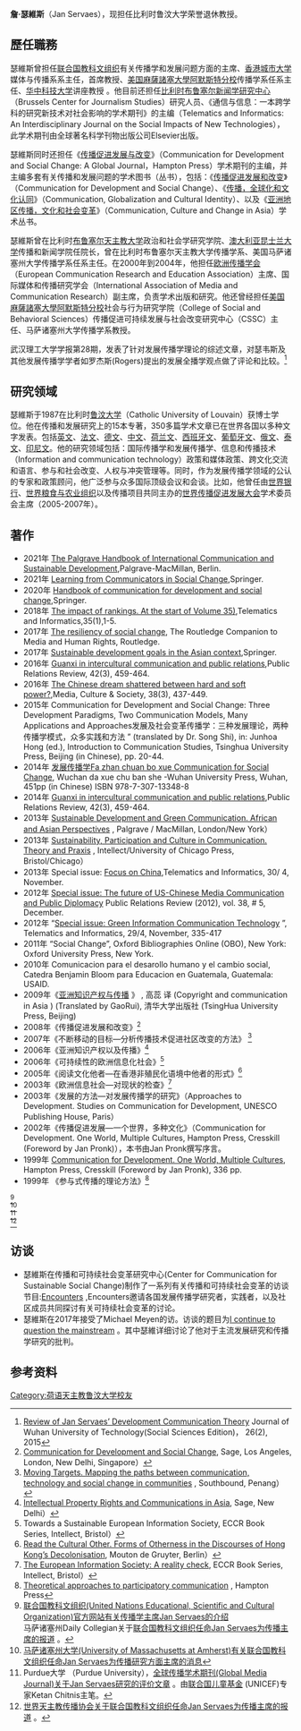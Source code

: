 {{多個問題|
{{copyedit|time=2018-11-28T09:11:28+00:00}}
{{disputed|time=2018-11-28T09:11:28+00:00}}
{{advert|time=2012-02-05T07:30:16+00:00}}
}}
'''詹·瑟維斯'''（Jan Servaes），现担任比利时鲁汶大学荣誉退休教授。

==歷任職務==
瑟維斯曾担任[[联合国教科文组织|联合国教科文组织]]有关传播学和发展问题方面的主席、[[香港城市大学|香港城市大学]]媒体与传播系系主任，首席教授、[[美国|美国]][[麻薩諸塞大學阿默斯特分校|麻薩諸塞大學阿默斯特分校]]传播学系任系主任、[[华中科技大学|华中科技大学]]讲座教授 。他目前还担任[[比利时|比利时]][[布鲁塞尔新闻学研究中心|布鲁塞尔新闻学研究中心]]（Brussels Center for Journalism Studies）研究人员、《通信与信息：一本跨学科的研究新技术对社会影响的学术期刊》的主编（Telematics and Informatics: An Interdisciplinary Journal on the Social Impacts of New Technologies），此学术期刊由全球著名科学刊物出版公司Elsevier出版。

瑟維斯同时还担任《[[传播促进发展与改变|传播促进发展与改变]]》（Communication for Development and Social Change: A Global Journal，Hampton Press）学术期刊的主编，并主编多套有关传播和发展问题的学术图书（丛书），包括：《[[传播促进发展和改变|传播促进发展和改变]]》（Communication for Development and Social Change）、《[[传播，全球化和文化认同|传播，全球化和文化认同]]》（Communication, Globalization and Cultural Identity）、以及《[[亚洲地区传播，文化和社会变革|亚洲地区传播，文化和社会变革]]》（Communication, Culture and Change in Asia）学术丛书。

瑟維斯曾在比利时[[布鲁塞尔天主教大学|布鲁塞尔天主教大学]]政治和社会学研究学院、[[澳大利亚|澳大利亚]][[昆士兰大学|昆士兰大学]]传播和新闻学院任院长，曾在比利时布鲁塞尔天主教大学传播学系、美国马萨诸塞州大学传播学系任系主任。在2000年到2004年，他担任[[欧洲传播学会|欧洲传播学会]]（European Communication Research and Education Association）主席、国际媒体和传播研究学会（International Association of Media and Communication Research）副主席，负责学术出版和研究。他还曾经担任[[美国|美国]][[麻薩諸塞大學阿默斯特分校|麻薩諸塞大學阿默斯特分校]]社会与行为研究学院（College of Social and Behavioral Sciences）传播促进可持续发展与社会改变研究中心（CSSC）主任、马萨诸塞州大学传播学系教授。

武汉理工大学学报第28期，发表了针对发展传播学理论的综述文章，对瑟韦斯及其他发展传播学学者如罗杰斯(Rogers)提出的发展全播学观点做了评论和比较。<ref>[http://sjk11.e-library.com.cn/kcms/detail/detail.aspx?dbCode=CJFQ&dbName=CJFQ2015&FileName=WHJT201502011&filetitle=%E7%91%9F%E9%9F%A6%E6%96%AF%E7%9A%84%E5%8F%91%E5%B1%95%E4%BC%A0%E6%92%AD%E5%AD%A6%E5%AD%A6%E6%9C%AF%E6%80%9D%E6%83%B3%E8%BF%B0%E8%A6%81 Review of Jan Servaes’ Development Communication Theory] Journal of Wuhan University of Technology(Social Sciences Edition)， 26(2), 2015</ref>

== 研究领域 ==
瑟維斯于1987在比利时[[鲁汶大学|鲁汶大学]]（Catholic University of Louvain）获博士学位。他在传播和发展研究上的15本专著，350多篇学术文章已在世界各国以多种文字发表。包括[[英文|英文]]、[[法文|法文]]、[[德文|德文]]、[[中文|中文]]、[[荷兰文|荷兰文]]、[[西班牙文|西班牙文]]、[[葡萄牙文|葡萄牙文]]、[[俄文|俄文]]、[[泰文|泰文]]、[[印尼文|印尼文]]。他的研究领域包括：国际传播学和发展传播学、信息和传播技术（Information and communication technology）政策和媒体政策、跨文化交流和语言、参与和社会改变、人权与冲突管理等。同时，作为发展传播学领域的公认的专家和政策顾问，他广泛参与众多国际顶级会议和会谈。比如，他曾任由[[世界银行|世界银行]]、[[世界粮食与农业组织|世界粮食与农业组织]]以及传播项目共同主办的[[世界传播促进发展大会|世界传播促进发展大会]]学术委员会主席（2005-2007年）。

== 著作 ==
* 2021年 [https://www.palgrave.com/gp/book/9783030697693 The Palgrave Handbook of International Communication and Sustainable Development],Palgrave-MacMillan, Berlin.
* 2021年 [https://link.springer.com/book/10.1007/978-981-15-8281-3 Learning from Communicators in Social Change],Springer.
* 2020年 [https://link.springer.com/content/pdf/10.1007/978-981-15-2014-3.pdf Handbook of communication for development and social change],Springer.
* 2018年 [https://www.sciencedirect.com/science/article/abs/pii/S0736585317308523 The impact of rankings. At the start of Volume 35)],Telematics and Informatics,35(1),1-5.
* 2017年 [https://books.google.com/books?hl=en&lr=&id=bgcqDwAAQBAJ&oi=fnd&pg=PA136&dq=info:8LwIay4KTpMJ:scholar.google.com&ots=mJu5AcHK5i&sig=61Tu6RF_txUFwjP_2a9U4GZO8vE#v=onepage&q&f=false The resiliency of social change], The Routledge Companion to Media and Human Rights, Routledge.
* 2017年 [https://link.springer.com/content/pdf/10.1007/978-981-10-2815-1.pdf Sustainable development goals in the Asian context],Springer.
* 2016年 [https://www.sciencedirect.com/science/article/abs/pii/S0363811114001428 Guanxi in intercultural communication and public relations],Public Relations Review, 42(3), 459-464.
* 2016年 [https://journals.sagepub.com/doi/full/10.1177/0163443716631283?casa_token=wRv_n6akQdQAAAAA%3A_zXbxAFxh44yOP5fapqvoXTQxrp0I72VxCk-AgukCWtiwcLK907ArCrimAtznPz3Iasf6wM4be7g The Chinese dream shattered between hard and soft power?],Media, Culture & Society, 38(3), 437-449.
* 2015年 Communication for Development and Social Change: Three Development Paradigms, Two Communication Models, Many Applications and Approaches发展及社会变革传播学：三种发展理论，两种传播学模式，众多实践和方法 ” (translated by Dr. Song Shi), in: Junhoa Hong (ed.), Introduction to Communication Studies, Tsinghua University Press, Beijing (in Chinese), pp. 20-44.
* 2014年 [https://www.amazon.cn/dp/B00YU4QUEC/ref=rdr_kindle_ext_tmb 发展传播学Fa zhan chuan bo xue Communication for Social Change], Wuchan da xue chu ban she -Wuhan University Press, Wuhan, 451pp (in Chinese) ISBN 978-7-307-13348-8
* 2014年 [https://www.sciencedirect.com/science/article/abs/pii/S0363811114001428 Guanxi in intercultural communication and public relations],Public Relations Review, 42(3), 459-464.
* 2013年 [http://books.google.ca/books?id=BWshAQAAQBAJ&printsec=frontcover&dq=Sustainable+Development+and+Green+Communication.+African+and+Asian+Perspectives&hl=en&sa=X&ei=zZTJUqGvNuOayAGIjYDACw&redir_esc=y#v=onepage&q=Sustainable%20Development%20and%20Green%20Communication.%20African%20and%20Asian%20Perspectives&f=false Sustainable Development and Green Communication. African and Asian Perspectives] {{Wayback|url=http://books.google.ca/books?id=BWshAQAAQBAJ&printsec=frontcover&dq=Sustainable+Development+and+Green+Communication.+African+and+Asian+Perspectives&hl=en&sa=X&ei=zZTJUqGvNuOayAGIjYDACw&redir_esc=y#v=onepage&q=Sustainable%20Development%20and%20Green%20Communication.%20African%20and%20Asian%20Perspectives&f=false |date=20140106080045 }}, Palgrave / MacMillan, London/New York）
* 2013年 [http://books.google.ca/books?id=mewLUzave3EC&printsec=frontcover&dq=Sustainability,+Participation+and+Culture+in+Communication&hl=en&sa=X&ei=2JfJUp-bKamqyAGg3IHQCw&ved=0CEkQ6AEwAA#v=onepage&q=Sustainability%2C%20Participation%20and%20Culture%20in%20Communication&f=false Sustainability, Participation and Culture in Communication. Theory and Praxis] {{Wayback|url=http://books.google.ca/books?id=mewLUzave3EC&printsec=frontcover&dq=Sustainability,+Participation+and+Culture+in+Communication&hl=en&sa=X&ei=2JfJUp-bKamqyAGg3IHQCw&ved=0CEkQ6AEwAA#v=onepage&q=Sustainability%2C%20Participation%20and%20Culture%20in%20Communication&f=false |date=20140106045414 }}, Intellect/University of Chicago Press, Bristol/Chicago）
* 2013年 Special issue: [https://web.archive.org/web/20140106032848/http://www.observatoriociudadaniadigital.org/publicaciones/1235-telematics-and-informatics-volume-30-issue-4-november-2013.html Focus on China],Telematics and Informatics, 30/ 4, November.
* 2012年 [http://www.sciencedirect.com/science/journal/03638111/38 Special issue: The future of US-Chinese Media Communication and Public Diplomacy] {{Wayback|url=http://www.sciencedirect.com/science/journal/03638111/38 |date=20150924194146 }} Public Relations Review (2012), vol. 38, # 5, December.
* 2012年 “[http://www.sciencedirect.com/science/journal/07365853/29/4 Special issue: Green Information Communication Technology] {{Wayback|url=http://www.sciencedirect.com/science/journal/07365853/29/4 |date=20150924194256 }}”, Telematics and Informatics, 29/4, November, 335-417
* 2011年 “Social Change”, Oxford Bibliographies Online (OBO), New York: Oxford University Press, New York.
* 2010年 Comunicacion para el desarollo humano y el cambio social, Catedra Benjamin Bloom para Educacion en Guatemala, Guatemala: USAID.
* 2009年《[http://books.google.ca/books?id=i1geQwAACAAJ&dq=%E4%BA%9A%E6%B4%B2%E7%9F%A5%E8%AF%86%E4%BA%A7%E6%9D%83%E4%B8%8E%E4%BC%A0%E6%92%AD&hl=en&sa=X&ei=WqHJUsbkJ8eGyAGT0IDQCw&ved=0CDAQ6AEwAA 亚洲知识产权与传播] {{Wayback|url=http://books.google.ca/books?id=i1geQwAACAAJ&dq=%E4%BA%9A%E6%B4%B2%E7%9F%A5%E8%AF%86%E4%BA%A7%E6%9D%83%E4%B8%8E%E4%BC%A0%E6%92%AD&hl=en&sa=X&ei=WqHJUsbkJ8eGyAGT0IDQCw&ved=0CDAQ6AEwAA |date=20140106041430 }}》 , 高蕊 译 (Copyright and communication in Asia ) (Translated by GaoRui), 清华大学出版社 (TsingHua University Press, Beijing)
* 2008年《传播促进发展和改变》<ref>[http://books.google.com/books?id=Tf3sAAAAMAAJ&dq=%22Jan%20Servaes%22%20-inpublisher%3Aicon&as_brr=0&source=gbs_similarbooks Communication for Development and Social Change], Sage, Los Angeles, London, New Delhi, Singapore）</ref>
* 2007年《不断移动的目标—分析传播技术促进社区改变的方法》 <ref>[http://www.worldcat.org/title/moving-targets-mapping-the-paths-between-communication-technology-and-social-change-in-communities/oclc/211374559 Moving Targets. Mapping the paths between communication, technology and social change in communities] {{Wayback|url=http://www.worldcat.org/title/moving-targets-mapping-the-paths-between-communication-technology-and-social-change-in-communities/oclc/211374559 |date=20160404102752 }}, Southbound, Penang）</ref>
* 2006年《亚洲知识产权以及传播》<ref>[http://books.google.com/books?id=SDWVetGB6aEC&pg=PA11&dq=Jan+Servaes&hl=en&sa=X&ei=R1pVT6fbIoXy0gGYm83pDQ&ved=0CE4Q6AEwBA#v=onepage&q=Jan%20Servaes&f=false Intellectual Property Rights and Communications in Asia], Sage, New Delhi）</ref>
* 2006年《可持续性的欧洲信息化社会》<ref>Towards a Sustainable European  Information Society, ECCR Book Series, Intellect, Bristol）</ref>
* 2005年《阅读文化他者—在香港非殖民化语境中他者的形式》<ref>[http://books.google.com/books?id=UsaKIRQ5lQ4C&printsec=frontcover&dq=Jan+Servaes+Read+the+Cultural+Other&hl=en&sa=X&ei=A11VT7yHDq-L0QGC66jXDQ&ved=0CDAQ6AEwAA#v=onepage&q=Jan%20Servaes%20Read%20the%20Cultural%20Other&f=false Read the Cultural Other. Forms of Otherness in the Discourses of Hong Kong’s Decolonisation], Mouton de Gruyter, Berlin）</ref>
* 2003年《欧洲信息社会—对现状的检查》<ref>[http://books.google.com/books?id=mFOihbUL7UwC&printsec=frontcover&dq=Jan+Servaes+The+European+Information+Society&hl=en&sa=X&ei=j1xVT9ypFcj30gHK1NzcDQ&ved=0CDAQ6AEwAA#v=onepage&q=Jan%20Servaes%20The%20European%20Information%20Society&f=false The European Information Society: A reality  check],  ECCR Book Series, Intellect, Bristol）</ref>
* 2003年《发展的方法—对发展传播学的研究》（Approaches to Development. Studies on Communication for Development, UNESCO Publishing House, Paris）
* 2002年《传播促进发展—一个世界，多种文化》（Communication for Development. One World, Multiple Cultures, Hampton Press, Cresskill (Foreword by Jan Pronk)），本书由Jan Pronk撰写序言。
* 1999年 [http://books.google.com/books?id=1fjsAAAAMAAJ&q=%22Jan+Servaes%22+-inpublisher:icon&dq=%22Jan+Servaes%22+-inpublisher:icon&as_brr=0&cd=1 Communication for Development. One World, Multiple Cultures], Hampton Press, Cresskill (Foreword by Jan Pronk), 336 pp.
* 1999年 《参与式传播的理论方法》<ref> [http://books.google.com/books?id=da_ZAAAAMAAJ&q=Jan+Servaes+Approaches+to+Development.+Studies+on+Communication+for+Development&dq=Jan+Servaes+Approaches+to+Development.+Studies+on+Communication+for+Development&hl=en&sa=X&ei=iWBVT6TtHOX30gHr5qnnDQ&sqi=2&ved=0CHcQ6AEwCQ Theoretical approaches to participatory communication] , Hampton Press</ref>

<ref>[http://www.unesco.org/en/university-twinning-and-networking/access-by-region/europe-and-north-america/united-states-of-america/unesco-chair-in-communication-for-sustainable-social-change-949/ 联合国教科文组织(United Nations Educational, Scientific and Cultural Organization)官方网站有关传播学主席Jan Servaes的介绍] {{Wayback|url=http://www.unesco.org/en/university-twinning-and-networking/access-by-region/europe-and-north-america/united-states-of-america/unesco-chair-in-communication-for-sustainable-social-change-949/ |date=20170811075231 }}<br />
马萨诸塞州Daily Collegian关于[http://dailycollegian.com/2011/09/15/um-professor-appointed-to-unesco/ 联合国教科文组织任命Jan Servaes为传播主席的报道] {{Wayback|url=http://dailycollegian.com/2011/09/15/um-professor-appointed-to-unesco/ |date=20161130111134 }}。</ref><br />
<ref>[http://www.umass.edu/loop/print.php?articleID=135586 马萨诸塞州大学(University of Massachusetts at Amherst)有关联合国教科文组织任命Jan Servaes为传播研究方面主席的消息]{{dead link|date=2018年4月 |bot=InternetArchiveBot |fix-attempted=yes }}</ref><br />
<ref>Purdue大学 （Purdue University），[http://lass.calumet.purdue.edu/cca/gmj/sp08/issue-book-reviews/gmj-sp08-chitnis-bookreview-of-servaes-and-liu.htm 全球传播学术期刊(Global Media Journal)关于Jan Servaes研究的评价文章] {{Wayback|url=http://lass.calumet.purdue.edu/cca/gmj/sp08/issue-book-reviews/gmj-sp08-chitnis-bookreview-of-servaes-and-liu.htm |date=20120311035443 }}。由[http://en.wikipedia.org/wiki/UNICEF 联合国儿童基金] {{Wayback|url=http://en.wikipedia.org/wiki/UNICEF |date=20210509183629 }}(UNICEF)专家Ketan Chitnis主笔。</ref><br />

<ref>[http://www.signis.net/article.php3?id_article=4747 世界天主教传播协会关于联合国教科文组织任命Jan Servaes为传播主席的报道] {{Wayback|url=http://www.signis.net/article.php3?id_article=4747 |date=20160304201114 }}。</ref>

== 访谈 ==
*瑟維斯在传播和可持续社会变革研究中心(Center for Communication for Sustainable Social Change)制作了一系列有关传播和可持续社会变革的访谈节目:[https://amherstmedia.org/content/encounters Encounters] {{Wayback|url=https://amherstmedia.org/content/encounters |date=20201203193221 }},Encounters邀请各国发展传播学研究者，实践者，以及社区成员共同探讨有关可持续社会变革的讨论。
*瑟維斯在2017年接受了Michael Meyen的访。访谈的题目为[http://blexkom.halemverlag.de/jan-servaes/ I continue to question the mainstream] {{Wayback|url=http://blexkom.halemverlag.de/jan-servaes/ |date=20201203184751 }}。其中瑟維详细讨论了他对于主流发展研究和传播学研究的批判。

== 参考资料 ==
<references/>

{{DEFAULTSORT: Servaes, Jan}}
[[Category:荷语天主教鲁汶大学校友|Category:荷语天主教鲁汶大学校友]]